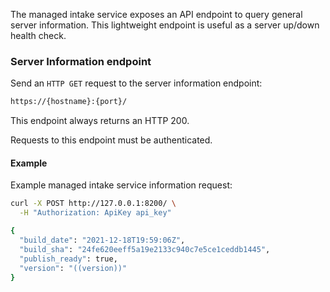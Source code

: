 

<div id="api-info"></div>

The managed intake service exposes an API endpoint to query general server information.
This lightweight endpoint is useful as a server up/down health check.

<div id="api-info-endpoint"></div>

### Server Information endpoint

Send an `HTTP GET` request to the server information endpoint:

```bash
https://{hostname}:{port}/
```

This endpoint always returns an HTTP 200.

Requests to this endpoint must be authenticated.

<div id="api-info-examples"></div>

#### Example

Example managed intake service information request:

```sh
curl -X POST http://127.0.0.1:8200/ \
  -H "Authorization: ApiKey api_key"

{
  "build_date": "2021-12-18T19:59:06Z",
  "build_sha": "24fe620eeff5a19e2133c940c7e5ce1ceddb1445",
  "publish_ready": true,
  "version": "((version))"
}
```
